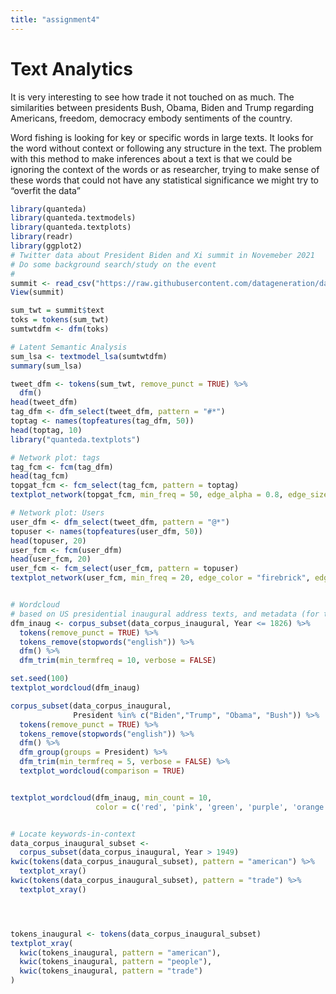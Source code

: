 ```yaml
---
title: "assignment4"
---
```


# Text Analytics

It is very interesting to see how trade it not touched on as much. The similarities between presidents Bush, Obama, Biden and Trump regarding Americans, freedom, democracy embody sentiments of the country.

Word fishing is looking for key or specific words in large texts. It looks for the word without context or following any structure in the text. The problem with this method to make inferences about a text is that we could be ignoring the context of the words or as researcher, trying to make sense of these words that could not have any statistical significance we might try to "overfit the data"

```r

library(quanteda)
library(quanteda.textmodels)
library(quanteda.textplots)
library(readr)
library(ggplot2)
# Twitter data about President Biden and Xi summit in Novemeber 2021
# Do some background search/study on the event
# 
summit <- read_csv("https://raw.githubusercontent.com/datageneration/datamethods/master/textanalytics/summit_11162021.csv")
View(summit)

sum_twt = summit$text
toks = tokens(sum_twt)
sumtwtdfm <- dfm(toks)

# Latent Semantic Analysis
sum_lsa <- textmodel_lsa(sumtwtdfm)
summary(sum_lsa)

tweet_dfm <- tokens(sum_twt, remove_punct = TRUE) %>%
  dfm()
head(tweet_dfm)
tag_dfm <- dfm_select(tweet_dfm, pattern = "#*")
toptag <- names(topfeatures(tag_dfm, 50))
head(toptag, 10)
library("quanteda.textplots")

# Network plot: tags
tag_fcm <- fcm(tag_dfm)
head(tag_fcm)
topgat_fcm <- fcm_select(tag_fcm, pattern = toptag)
textplot_network(topgat_fcm, min_freq = 50, edge_alpha = 0.8, edge_size = 5)

# Network plot: Users
user_dfm <- dfm_select(tweet_dfm, pattern = "@*")
topuser <- names(topfeatures(user_dfm, 50))
head(topuser, 20)
user_fcm <- fcm(user_dfm)
head(user_fcm, 20)
user_fcm <- fcm_select(user_fcm, pattern = topuser)
textplot_network(user_fcm, min_freq = 20, edge_color = "firebrick", edge_alpha = 0.8, edge_size = 5)


# Wordcloud
# based on US presidential inaugural address texts, and metadata (for the corpus), from 1789 to present.
dfm_inaug <- corpus_subset(data_corpus_inaugural, Year <= 1826) %>% 
  tokens(remove_punct = TRUE) %>% 
  tokens_remove(stopwords("english")) %>% 
  dfm() %>% 
  dfm_trim(min_termfreq = 10, verbose = FALSE)

set.seed(100)
textplot_wordcloud(dfm_inaug)

corpus_subset(data_corpus_inaugural, 
              President %in% c("Biden","Trump", "Obama", "Bush")) %>%
  tokens(remove_punct = TRUE) %>%
  tokens_remove(stopwords("english")) %>%
  dfm() %>%
  dfm_group(groups = President) %>%
  dfm_trim(min_termfreq = 5, verbose = FALSE) %>%
  textplot_wordcloud(comparison = TRUE)


textplot_wordcloud(dfm_inaug, min_count = 10,
                   color = c('red', 'pink', 'green', 'purple', 'orange', 'blue'))


# Locate keywords-in-context
data_corpus_inaugural_subset <- 
  corpus_subset(data_corpus_inaugural, Year > 1949)
kwic(tokens(data_corpus_inaugural_subset), pattern = "american") %>%
  textplot_xray()
kwic(tokens(data_corpus_inaugural_subset), pattern = "trade") %>%
  textplot_xray()




tokens_inaugural <- tokens(data_corpus_inaugural_subset)
textplot_xray(
  kwic(tokens_inaugural, pattern = "american"),
  kwic(tokens_inaugural, pattern = "people"),
  kwic(tokens_inaugural, pattern = "trade")
)

```
